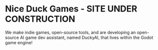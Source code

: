 # Nice Duck Games - SITE UNDER CONSTRUCTION

We make indie games, open-source tools, and are developing an open-source AI game dev assistant, named DuckyAI, that lives within the Godot game engine!
